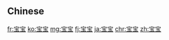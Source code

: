 {{also|寶寶}}
==Chinese==
{{zh-see|寶寶}}

[[fr:宝宝]]
[[ko:宝宝]]
[[mg:宝宝]]
[[fj:宝宝]]
[[ja:宝宝]]
[[chr:宝宝]]
[[zh:宝宝]]